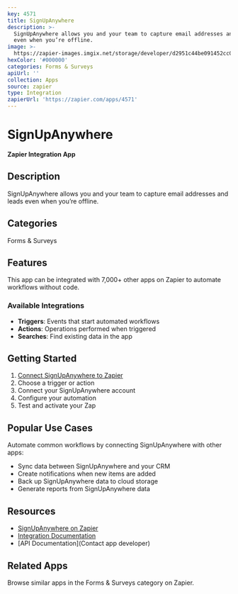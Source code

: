 ```yaml
---
key: 4571
title: SignUpAnywhere
description: >-
  SignUpAnywhere allows you and your team to capture email addresses and leads
  even when you’re offline.
image: >-
  https://zapier-images.imgix.net/storage/developer/d2951c44be091452cc0afcf2eeafa92a.png?auto=format%2Ccompress&ixlib=python-3.0.0&q=50
hexColor: '#000000'
categories: Forms & Surveys
apiUrl: ''
collection: Apps
source: zapier
type: Integration
zapierUrl: 'https://zapier.com/apps/4571'
---
```

# SignUpAnywhere

**Zapier Integration App**

## Description

SignUpAnywhere allows you and your team to capture email addresses and leads even when you’re offline.

## Categories

Forms & Surveys

## Features

This app can be integrated with 7,000+ other apps on Zapier to automate workflows without code.

### Available Integrations

- **Triggers**: Events that start automated workflows
- **Actions**: Operations performed when triggered
- **Searches**: Find existing data in the app

## Getting Started

1. [Connect SignUpAnywhere to Zapier](https://zapier.com/apps/4571)
2. Choose a trigger or action
3. Connect your SignUpAnywhere account
4. Configure your automation
5. Test and activate your Zap

## Popular Use Cases

Automate common workflows by connecting SignUpAnywhere with other apps:

- Sync data between SignUpAnywhere and your CRM
- Create notifications when new items are added
- Back up SignUpAnywhere data to cloud storage
- Generate reports from SignUpAnywhere data

## Resources

- [SignUpAnywhere on Zapier](https://zapier.com/apps/4571)
- [Integration Documentation](https://zapier.com/apps/4571/integrations)
- [API Documentation](Contact app developer)

## Related Apps

Browse similar apps in the Forms & Surveys category on Zapier.
